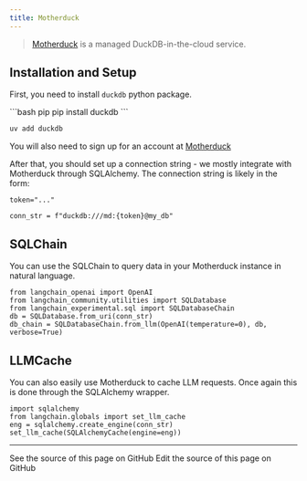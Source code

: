 ```yaml
---
title: Motherduck
---
```


>[Motherduck](https://motherduck.com/) is a managed DuckDB-in-the-cloud service.

## Installation and Setup

First, you need to install `duckdb` python package.

<CodeGroup>
```bash pip
pip install duckdb
```

```bash uv
uv add duckdb
```
</CodeGroup>

You will also need to sign up for an account at [Motherduck](https://motherduck.com/)

After that, you should set up a connection string - we mostly integrate with Motherduck through SQLAlchemy.
The connection string is likely in the form:

```
token="..."

conn_str = f"duckdb:///md:{token}@my_db"
```

## SQLChain

You can use the SQLChain to query data in your Motherduck instance in natural language.

```
from langchain_openai import OpenAI
from langchain_community.utilities import SQLDatabase
from langchain_experimental.sql import SQLDatabaseChain
db = SQLDatabase.from_uri(conn_str)
db_chain = SQLDatabaseChain.from_llm(OpenAI(temperature=0), db, verbose=True)
```


## LLMCache

You can also easily use Motherduck to cache LLM requests.
Once again this is done through the SQLAlchemy wrapper.

```
import sqlalchemy
from langchain.globals import set_llm_cache
eng = sqlalchemy.create_engine(conn_str)
set_llm_cache(SQLAlchemyCache(engine=eng))
```

---

<CardGroup cols={2}>
  <Card title="View Source" icon="eye" href="https://github.com/langchain-ai/docs/blob/main/src/oss/python/integrations/providers/motherduck.mdx">
    See the source of this page on GitHub
  </Card>
  <Card title="Edit Source" icon="pen-to-square" href="https://github.com/langchain-ai/docs/edit/main/src/oss/python/integrations/providers/motherduck.mdx">
    Edit the source of this page on GitHub
  </Card>
</CardGroup>
